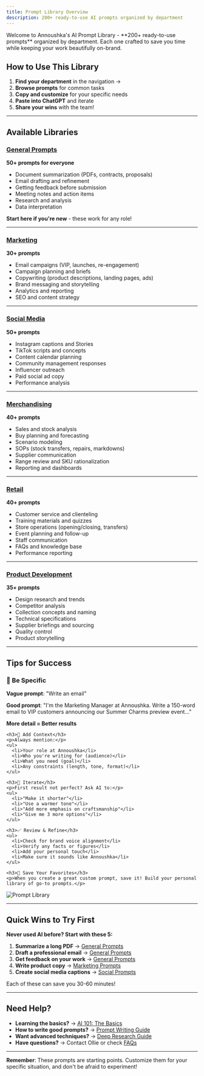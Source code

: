 ```yaml
---
title: Prompt Library Overview
description: 200+ ready-to-use AI prompts organized by department
---
```


<Info>
Welcome to Annoushka's AI Prompt Library - **200+ ready-to-use prompts** organized by department. Each one crafted to save you time while keeping your work beautifully on-brand.
</Info>

## How to Use This Library

1. **Find your department** in the navigation →
2. **Browse prompts** for common tasks
3. **Copy and customize** for your specific needs
4. **Paste into ChatGPT** and iterate
5. **Share your wins** with the team!

---

## Available Libraries

### [General Prompts](/prompts/general)
**50+ prompts for everyone**
- Document summarization (PDFs, contracts, proposals)
- Email drafting and refinement
- Getting feedback before submission
- Meeting notes and action items
- Research and analysis
- Data interpretation

**Start here if you're new** - these work for any role!

---

### [Marketing](/prompts/marketing)
**30+ prompts**
- Email campaigns (VIP, launches, re-engagement)
- Campaign planning and briefs
- Copywriting (product descriptions, landing pages, ads)
- Brand messaging and storytelling
- Analytics and reporting
- SEO and content strategy

---

### [Social Media](/prompts/social-media)
**50+ prompts**
- Instagram captions and Stories
- TikTok scripts and concepts
- Content calendar planning
- Community management responses
- Influencer outreach
- Paid social ad copy
- Performance analysis

---

### [Merchandising](/prompts/merchandising)
**40+ prompts**
- Sales and stock analysis
- Buy planning and forecasting
- Scenario modeling
- SOPs (stock transfers, repairs, markdowns)
- Supplier communication
- Range review and SKU rationalization
- Reporting and dashboards

---

### [Retail](/prompts/retail)
**40+ prompts**
- Customer service and clienteling
- Training materials and quizzes
- Store operations (opening/closing, transfers)
- Event planning and follow-up
- Staff communication
- FAQs and knowledge base
- Performance reporting

---

### [Product Development](/prompts/product-development)
**35+ prompts**
- Design research and trends
- Competitor analysis
- Collection concepts and naming
- Technical specifications
- Supplier briefings and sourcing
- Quality control
- Product storytelling

---

## Tips for Success

<div style={{ display: 'grid', gridTemplateColumns: '1fr 1fr', gap: '3rem', alignItems: 'start', marginBottom: '3rem' }}>
  <div>
    <Tip>
    <h3>🎯 Be Specific</h3>
    <p><strong>Vague prompt</strong>: "Write an email"</p>
    <p><strong>Good prompt</strong>: "I'm the Marketing Manager at Annoushka. Write a 150-word email to VIP customers announcing our Summer Charms preview event..."</p>
    <p><strong>More detail = Better results</strong></p>
    </Tip>

    <h3>🏢 Add Context</h3>
    <p>Always mention:</p>
    <ul>
      <li>Your role at Annoushka</li>
      <li>Who you're writing for (audience)</li>
      <li>What you need (goal)</li>
      <li>Any constraints (length, tone, format)</li>
    </ul>

    <h3>🔄 Iterate</h3>
    <p>First result not perfect? Ask AI to:</p>
    <ul>
      <li>"Make it shorter"</li>
      <li>"Use a warmer tone"</li>
      <li>"Add more emphasis on craftsmanship"</li>
      <li>"Give me 3 more options"</li>
    </ul>

    <h3>✅ Review & Refine</h3>
    <ul>
      <li>Check for brand voice alignment</li>
      <li>Verify any facts or figures</li>
      <li>Add your personal touch</li>
      <li>Make sure it sounds like Annoushka</li>
    </ul>

    <h3>💾 Save Your Favorites</h3>
    <p>When you create a great custom prompt, save it! Build your personal library of go-to prompts.</p>
  </div>

  <div style={{ display: 'flex', justifyContent: 'center', alignItems: 'center' }}>
    <img
      src="https://res.cloudinary.com/dqv6k4ijy/image/upload/v1761913214/Screenshot_2025-10-31_at_12.20.02_e0tugu.png"
      alt="Prompt Library"
      style={{ borderRadius: '12px', maxWidth: '100%', height: 'auto' }}
    />
  </div>
</div>

---

## Quick Wins to Try First

**Never used AI before? Start with these 5:**

1. **Summarize a long PDF** → [General Prompts](/prompts/general)
2. **Draft a professional email** → [General Prompts](/prompts/general)
3. **Get feedback on your work** → [General Prompts](/prompts/general)
4. **Write product copy** → [Marketing Prompts](/prompts/marketing)
5. **Create social media captions** → [Social Prompts](/prompts/social-media)

Each of these can save you 30-60 minutes!

---

## Need Help?

- **Learning the basics?** → [AI 101: The Basics](/getting-started/ai-101-basics)
- **How to write good prompts?** → [Prompt Writing Guide](/getting-started/prompt-writing-guide)
- **Want advanced techniques?** → [Deep Research Guide](/guides/deep-research)
- **Have questions?** → Contact Ollie or check [FAQs](/resources/faqs)

---

**Remember**: These prompts are starting points. Customize them for your specific situation, and don't be afraid to experiment!

